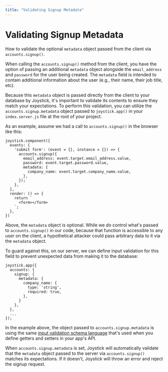 ```yaml
---
title: "Validating Signup Metadata"
---
```


# Validating Signup Metadata

How to validate the optional `metadata` object passed from the client via `accounts.signup()`.

When calling the `accounts.signup()` method from the client, you have the option of passing an additional `metadata` object alongside the `email_address` and `password` for the user being created. The `metadata` field is intended to contain additional information about the user (e.g., their name, their job title, etc).

Because this `metadata` object is passed directly from the client to your database by Joystick, it's important to validate its contents to ensure they match your expectations. To perform this validation, you can utilize the `accounts.signup.metadata` object passed to `joystick.app()` in your `index.server.js` file at the root of your project.

As an example, assume we had a call to `accounts.signup()` in the browser like this:


    joystick.component({
      events: {
        'submit form': (event = {}, instance = {}) => {
          accounts.signup({
            email_address: event.target.email_address.value,
            password: event.target.password.value,
            metadata: {
              company_name: event.target.company_name.value,
            },
          });
        },
      },
      render: () => {
        return `
          <form></form>
        `;
      },
    })

Above, the `metadata` object is optional. While we _do_ control what's passed to `accounts.signup()` in our code, because that function is accessible to any user on the client, a hypothetical attacker could pass arbitrary data to it via the `metadata` object.

To guard against this, on our server, we can define input validation for this field to prevent unexpected data from making it to the database:


    joystick.app({
      accounts: {
        signup: {
          metadata: {
            company_name: {
              type: 'string',
              required: true,
            },
          }
        },
      },
      ...
    });

In the example above, the object passed to `accounts.signup.metadata` is using the same [input validation schema language](node/app/api/validating-input) that's used when you define getters and setters in your app's API.

When `accounts.signup.metadata` is set, Joystick will automatically validate that the `metadata` object passed to the server via `accounts.signup()` matches its expectations. If it doesn't, Joystick will throw an error and reject the signup request.
